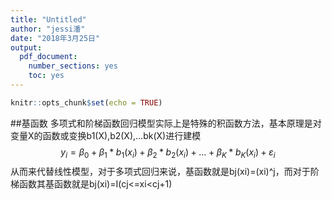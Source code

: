 ---
title: "Untitled"
author: "jessi潘"
date: "2018年3月25日"
output: 
  pdf_document: 
    number_sections: yes
    toc: yes
---


```{r setup, include=FALSE}
knitr::opts_chunk$set(echo = TRUE)
```

##基函数
多项式和阶梯函数回归模型实际上是特殊的积函数方法，基本原理是对变量X的函数或变换b1(X),b2(X),...bk(X)进行建模
$$y_i=\beta_0+\beta_1*b_1(x_i)+\beta_2*b_2(x_i)+...+\beta_K*b_K(x_i)+\varepsilon_i$$
从而来代替线性模型，对于多项式回归来说，基函数就是bj(xi)=(xi)^j，而对于阶梯函数其基函数就是bj(xi)=I(cj<=xi<cj+1)